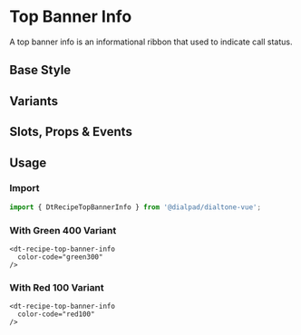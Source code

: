 

<Meta of={TopBannerInfoStories}/>

# Top Banner Info

<Subtitle>
  A top banner info is an informational ribbon that used to indicate call status.
</Subtitle>

## Base Style

<Canvas>
  <Story id="recipes-notices-top-banner-info--default" />
</Canvas>

## Variants

<Canvas>
  <Story id="recipes-notices-top-banner-info--variants" />
</Canvas>

## Slots, Props & Events

<Controls />

## Usage

### Import

```jsx
import { DtRecipeTopBannerInfo } from '@dialpad/dialtone-vue';
```

### With Green 400 Variant

```vue
<dt-recipe-top-banner-info
  color-code="green300"
/>
```

### With Red 100 Variant

```vue
<dt-recipe-top-banner-info
  color-code="red100"
/>
```
